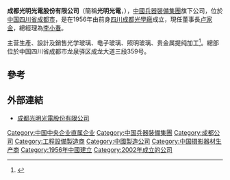 '''成都光明光電股份有限公司'''（簡稱'''光明光電'''，'''{{lang-en|CDGM Glass CO.,Ltd.}}'''），[[中國兵器裝備集團|中國兵器裝備集團]]旗下公司，位於[[中国|中国]][[四川省|四川省]][[成都市|成都市]]，是在1956年由前身[[四川成都光學廠|四川成都光學廠]]成立，現任董事長[[卢家金|卢家金]]，總經理為[[李小春|李小春]]。

主营生產、設計及銷售光学玻璃、电子玻璃、照明玻璃、贵金属提纯加工<ref>{{Cite web |url=http://www.cdgmgd.com/company.asp?yuyan=ch |title=成都光明光電股份有限公司簡介 |access-date=2012-08-02 |archive-url=https://web.archive.org/web/20120828044121/http://www.cdgmgd.com/company.asp?yuyan=ch |archive-date=2012-08-28 |dead-url=yes }}</ref>。總部位於中国四川省成都市龙泉驿区成龙大道三段359号。

==參考==
{{reflist}}

== 外部連結 ==
* [http://www.cdgmgd.com 成都光明光電股份有限公司]{{Wayback|url=http://www.cdgmgd.com/ |date=20120728163543 }}
 
{{DEFAULTSORT:CDGM}}
[[Category:中国中央企业直属企业|Category:中国中央企业直属企业]]
[[Category:中国兵器裝備集團|Category:中国兵器裝備集團]]
[[Category:成都公司|Category:成都公司]]
[[Category:工程設備製造商|Category:工程設備製造商]]
[[Category:中國製造公司|Category:中國製造公司]]
[[Category:中国摄影器材生产商|Category:中国摄影器材生产商]]
[[Category:1956年中國建立|Category:1956年中國建立]]
[[Category:2002年成立的公司|Category:2002年成立的公司]]